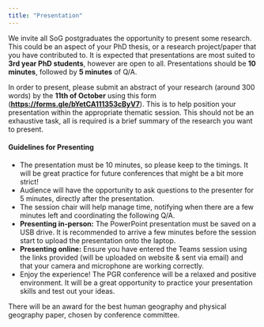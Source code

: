 ---
title: "Presentation"
---

We invite all SoG postgraduates the opportunity to present some research. This could be an aspect of your PhD thesis, or a research project/paper that you have contributed to. It is expected that presentations are most suited to **3rd year PhD students**, however are open to all. Presentations should be **10 minutes**, followed by **5 minutes** of Q/A.

In order to present, please submit an abstract of your research (around 300 words) by the **11th of October** using this form ([**https://forms.gle/bYetCA111353cByV7**](https://eur03.safelinks.protection.outlook.com/?url=https%3A%2F%2Fforms.gle%2FbYetCA111353cByV7&data=05%7C02%7Cgy17pls%40leeds.ac.uk%7Cdfa6a557325b4536e96608dcd968c89e%7Cbdeaeda8c81d45ce863e5232a535b7cb%7C0%7C0%7C638624291299365781%7CUnknown%7CTWFpbGZsb3d8eyJWIjoiMC4wLjAwMDAiLCJQIjoiV2luMzIiLCJBTiI6Ik1haWwiLCJXVCI6Mn0%3D%7C0%7C%7C%7C&sdata=zcB%2FWBEG70WRJRpROYvFpilP81Ghz6JwszMqRShiraA%3D&reserved=0)). This is to help position your presentation within the appropriate thematic session. This should not be an exhaustive task, all is required is a brief summary of the research you want to present.

#### Guidelines for Presenting

-   The presentation must be 10 minutes, so please keep to the timings. It will be great practice for future conferences that might be a bit more strict!
-   Audience will have the opportunity to ask questions to the presenter for 5 minutes, directly after the presentation.
-   The session chair will help manage time, notifying when there are a few minutes left and coordinating the following Q/A.
-   **Presenting in-person:** The PowerPoint presentation must be saved on a USB drive. It is recommended to arrive a few minutes before the session start to upload the presentation onto the laptop.
-   **Presenting online:** Ensure you have entered the Teams session using the links provided (will be uploaded on website & sent via email) and that your camera and microphone are working correctly.
-   Enjoy the experience! The PGR conference will be a relaxed and positive environment. It will be a great opportunity to practice your presentation skills and test out your ideas.

There will be an award for the best human geography and physical geography paper, chosen by conference committee.
